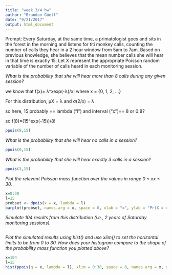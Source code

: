 ```yaml
---
title: "week 3/4 hw"
author: "Brandon Güell"
date: "9/21/2017"
output: html_document
---
```

Prompt: Every Saturday, at the same time, a primatologist goes and sits in the forest in the morning and listens for titi monkey calls, counting the number of calls they hear in a 2 hour window from 5am to 7am. Based on previous knowledge, she believes that the mean number calls she will hear in that time is exactly 15. Let X represent the appropriate Poisson random variable of the number of calls heard in each monitoring session.

*What is the probability that she will hear more than 8 calls during any given session?*

we know that f(x)= λ^xexp(-λ)/x!
where x = {0, 1, 2, …}

For this distribution, μX = λ and σ(2/x) = λ

so here, 15 probably == lambda ("l")
and interval ("x")== 8 or 0:8?

so f(8)=(15^exp(-15))/8!

```r
ppois(8,15)
```

*What is the probability that she will hear no calls in a session?*
```r
ppois(0,15)
```

*What is the probability that she will hear exactly 3 calls in a session?*
```r
ppois(3,15)
```

*Plot the relevant Poisson mass function over the values in range 0 ≤ xx ≤ 30.*
```r
x=0:30
l=15
probset <- dpois(x = x, lambda = l)
barplot(probset, names.arg = x, space = 0, xlab = "x", ylab = "Pr(X = x)", main = "Probability Mass Function")
```

*Simulate 104 results from this distribution (i.e., 2 years of Saturday monitoring sessions).*
```r

```


*Plot the simulated results using hist() and use  xlim() to set the horizontal limits to be from 0 to 30. How does your histogram compare to the shape of the probability mass function you plotted above?*
```r
x=104
l=15
hist(ppois(q = x, lambda = l), xlim = 0:30, space = 0, names.arg = x, xlab = "x", ylab = "Pr(X ≤ x)", main = "Cumulative Probability")
```


